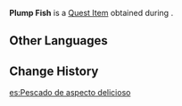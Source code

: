 {{Item Infobox
|id           = 101669
|image        = Item Fish.png
|type         = Quest Items
|description  = A [[fish]] you just obtained from the river. It might be considered a gift from nature. It is so excellent that it only needs to be grilled a little to be delicious as can be.
|source1      = [[Starting From Zero]]
|quest        = Starting From Zero
|related_type = Variant
|related_item = Fish
}}
'''Plump Fish''' is a [[Quest Item]] obtained during {{Quest|Starting From Zero}}.

==Other Languages==
{{Other Languages
|default_hidden = 1
|en      = Plump Fish
|zhs     = 丰美的鱼肉
|zhs_rm  = Fēngměi de Yúròu
|zht     = 豐美的魚肉
|zht_rm  = Fēngměi de Yúròu
|ja      = ふくよかな魚肉
|ja_rm   = Fukuyokana Gyoniku
|ko      = 통통한 생선
|es      = Pescado de aspecto delicioso
|fr      = Poisson dodu
|ru      = Превосходная рыба
|th      = เนื้อปลาที่แสนอวบอิ่ม
|th_rm   = Nuea Pla thi Saen Uapim
|vi      = Thịt Cá Tươi
|de      = Molliger Fisch
|id      = Plump Fish
|pt      = Peixe Abundante
|tr      = İri Balık
|it      = Pesce paffuto
}}

==Change History==
{{Change History|2.4}}

[[es:Pescado de aspecto delicioso]]